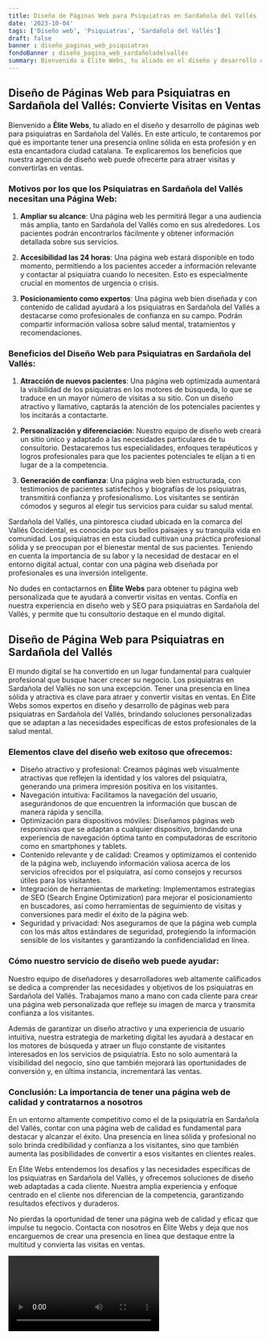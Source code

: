 ```yaml
---
title: Diseño de Páginas Web para Psiquiatras en Sardañola del Vallés
date: '2023-10-04'
tags: ['Diseño web', 'Psiquiatras', 'Sardañola del Vallés']
draft: false
banner : diseño_paginas_web_psiquiatras
fondoBanner : diseño_pagina_web_sardañoladelvallés
summary: Bienvenido a Élite Webs, tu aliado en el diseño y desarrollo de páginas web para psiquiatras en Sardañola del Vallés. En este artículo, te contaremos por qué es importante tener una presencia online sólida en esta profesión y en esta encantadora ciudad catalana. Te explicaremos los beneficios que nuestra agencia de diseño web puede ofrecerte para atraer visitas y convertirlas en ventas.
---
```


## Diseño de Páginas Web para Psiquiatras en Sardañola del Vallés: Convierte Visitas en Ventas

Bienvenido a **Élite Webs**, tu aliado en el diseño y desarrollo de páginas web para psiquiatras en Sardañola del Vallés. En este artículo, te contaremos por qué es importante tener una presencia online sólida en esta profesión y en esta encantadora ciudad catalana. Te explicaremos los beneficios que nuestra agencia de diseño web puede ofrecerte para atraer visitas y convertirlas en ventas.

### Motivos por los que los Psiquiatras en Sardañola del Vallés necesitan una Página Web:

1. **Ampliar su alcance**: Una página web les permitirá llegar a una audiencia más amplia, tanto en Sardañola del Vallés como en sus alrededores. Los pacientes podrán encontrarlos fácilmente y obtener información detallada sobre sus servicios.

2. **Accesibilidad las 24 horas**: Una página web estará disponible en todo momento, permitiendo a los pacientes acceder a información relevante y contactar al psiquiatra cuando lo necesiten. Esto es especialmente crucial en momentos de urgencia o crisis.

3. **Posicionamiento como expertos**: Una página web bien diseñada y con contenido de calidad ayudará a los psiquiatras en Sardañola del Vallés a destacarse como profesionales de confianza en su campo. Podrán compartir información valiosa sobre salud mental, tratamientos y recomendaciones.

### Beneficios del Diseño Web para Psiquiatras en Sardañola del Vallés:

1. **Atracción de nuevos pacientes**: Una página web optimizada aumentará la visibilidad de los psiquiatras en los motores de búsqueda, lo que se traduce en un mayor número de visitas a su sitio. Con un diseño atractivo y llamativo, captarás la atención de los potenciales pacientes y los incitarás a contactarte.

2. **Personalización y diferenciación**: Nuestro equipo de diseño web creará un sitio único y adaptado a las necesidades particulares de tu consultorio. Destacaremos tus especialidades, enfoques terapéuticos y logros profesionales para que los pacientes potenciales te elijan a ti en lugar de a la competencia.

3. **Generación de confianza**: Una página web bien estructurada, con testimonios de pacientes satisfechos y biografías de los psiquiatras, transmitirá confianza y profesionalismo. Los visitantes se sentirán cómodos y seguros al elegir tus servicios para cuidar su salud mental.

Sardañola del Vallés, una pintoresca ciudad ubicada en la comarca del Vallés Occidental, es conocida por sus bellos paisajes y su tranquila vida en comunidad. Los psiquiatras en esta ciudad cultivan una práctica profesional sólida y se preocupan por el bienestar mental de sus pacientes. Teniendo en cuenta la importancia de su labor y la necesidad de destacar en el entorno digital actual, contar con una página web diseñada por profesionales es una inversión inteligente.

No dudes en contactarnos en **Élite Webs** para obtener tu página web personalizada que te ayudará a convertir visitas en ventas. Confía en nuestra experiencia en diseño web y SEO para psiquiatras en Sardañola del Vallés, y permite que tu consultorio destaque en el mundo digital.

<GifSeo />

<Cta />

## **Diseño de Página Web para Psiquiatras en Sardañola del Vallés**

El mundo digital se ha convertido en un lugar fundamental para cualquier profesional que busque hacer crecer su negocio. Los psiquiatras en Sardañola del Vallés no son una excepción. Tener una presencia en línea sólida y atractiva es clave para atraer y convertir visitas en ventas. En Élite Webs somos expertos en diseño y desarrollo de páginas web para psiquiatras en Sardañola del Vallés, brindando soluciones personalizadas que se adaptan a las necesidades específicas de estos profesionales de la salud mental.

### **Elementos clave del diseño web exitoso que ofrecemos:**

- Diseño atractivo y profesional: Creamos páginas web visualmente atractivas que reflejen la identidad y los valores del psiquiatra, generando una primera impresión positiva en los visitantes.
- Navegación intuitiva: Facilitamos la navegación del usuario, asegurándonos de que encuentren la información que buscan de manera rápida y sencilla.
- Optimización para dispositivos móviles: Diseñamos páginas web responsivas que se adaptan a cualquier dispositivo, brindando una experiencia de navegación óptima tanto en computadoras de escritorio como en smartphones y tablets.
- Contenido relevante y de calidad: Creamos y optimizamos el contenido de la página web, incluyendo información valiosa acerca de los servicios ofrecidos por el psiquiatra, así como consejos y recursos útiles para los visitantes.
- Integración de herramientas de marketing: Implementamos estrategias de SEO (Search Engine Optimization) para mejorar el posicionamiento en buscadores, así como herramientas de seguimiento de visitas y conversiones para medir el éxito de la página web.
- Seguridad y privacidad: Nos aseguramos de que la página web cumpla con los más altos estándares de seguridad, protegiendo la información sensible de los visitantes y garantizando la confidencialidad en línea.

### **Cómo nuestro servicio de diseño web puede ayudar:**

Nuestro equipo de diseñadores y desarrolladores web altamente calificados se dedica a comprender las necesidades y objetivos de los psiquiatras en Sardañola del Vallés. Trabajamos mano a mano con cada cliente para crear una página web personalizada que refleje su imagen de marca y transmita confianza a los visitantes.

Además de garantizar un diseño atractivo y una experiencia de usuario intuitiva, nuestra estrategia de marketing digital les ayudará a destacar en los motores de búsqueda y atraer un flujo constante de visitantes interesados en los servicios de psiquiatría. Esto no solo aumentará la visibilidad del negocio, sino que también mejorará las oportunidades de conversión y, en última instancia, incrementará las ventas.

### **Conclusión: La importancia de tener una página web de calidad y contratarnos a nosotros**

En un entorno altamente competitivo como el de la psiquiatría en Sardañola del Vallés, contar con una página web de calidad es fundamental para destacar y alcanzar el éxito. Una presencia en línea sólida y profesional no solo brinda credibilidad y confianza a los visitantes, sino que también aumenta las posibilidades de convertir a esos visitantes en clientes reales.

En Élite Webs entendemos los desafíos y las necesidades específicas de los psiquiatras en Sardañola del Vallés, y ofrecemos soluciones de diseño web adaptadas a cada cliente. Nuestra amplia experiencia y enfoque centrado en el cliente nos diferencian de la competencia, garantizando resultados efectivos y duraderos.

No pierdas la oportunidad de tener una página web de calidad y eficaz que impulse tu negocio. Contacta con nosotros en Élite Webs y deja que nos encarguemos de crear una presencia en línea que destaque entre la multitud y convierta las visitas en ventas.

<Video />

<CtaBot job='Psiquiatras' city='Sardañola del Vallés'/>

<Gmaps query='Sardañola del Vallés+españa+maps' />